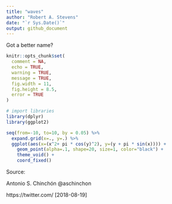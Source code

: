 ```yaml
---
title: "waves"
author: "Robert A. Stevens"
date: "`r Sys.Date()`"
output: github_document
---
```


Got a better name?

```r
knitr::opts_chunk$set(
  comment = NA, 
  echo = TRUE, 
  warning = TRUE, 
  message = TRUE, 
  fig.width = 11, 
  fig.height = 8.5,
  error = TRUE
)
```

```r
# import libraries
library(dplyr)
library(ggplot2)
```

```r
seq(from=-10, to=10, by = 0.05) %>%
  expand.grid(x=., y=.) %>%
  ggplot(aes(x=(x^2+ pi * cos(y)^2), y=(y + pi * sin(x)))) +
    geom_point(alpha=.1, shape=20, size=1, color="black") +
    theme_void() +
    coord_fixed()
```

Source: 

Antonio S. Chinchón @aschinchon

https://twitter.com/ [2018-08-19]
